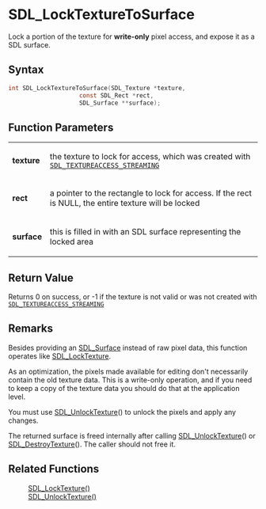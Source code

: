 = SDL_LockTextureToSurface =

Lock a portion of the texture for '''write-only''' pixel access, and expose it as a SDL surface.

== Syntax ==

<syntaxhighlight lang='c'>
int SDL_LockTextureToSurface(SDL_Texture *texture,
                    const SDL_Rect *rect,
                    SDL_Surface **surface);
</syntaxhighlight>

== Function Parameters ==

{|
|'''texture'''
|the texture to lock for access, which was created with <code>[[SDL_TEXTUREACCESS_STREAMING]]</code>
|-
|'''rect'''
|a pointer to the rectangle to lock for access. If the rect is NULL, the entire texture will be locked
|-
|'''surface'''
|this is filled in with an SDL surface representing the locked area
|}

== Return Value ==

Returns 0 on success, or -1 if the texture is not valid or was not created
with <code>[[SDL_TEXTUREACCESS_STREAMING]]</code>



== Remarks ==

Besides providing an [[SDL_Surface]] instead of raw pixel data, this
function operates like [[SDL_LockTexture]].

As an optimization, the pixels made available for editing don't necessarily
contain the old texture data. This is a write-only operation, and if you
need to keep a copy of the texture data you should do that at the
application level.

You must use [[SDL_UnlockTexture]]() to unlock the pixels and apply any
changes.

The returned surface is freed internally after calling
[[SDL_UnlockTexture]]() or [[SDL_DestroyTexture]](). The caller should not
free it.

== Related Functions ==

:[[SDL_LockTexture()]]
:[[SDL_UnlockTexture()]]



